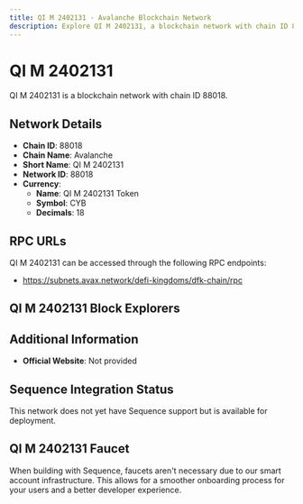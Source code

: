 ```yaml
--- 
title: QI M 2402131 - Avalanche Blockchain Network
description: Explore QI M 2402131, a blockchain network with chain ID 88018. Learn about its native currency, QI M 2402131 Token, and how to interact with the network.
---
```


# QI M 2402131

QI M 2402131 is a blockchain network with chain ID 88018.

## Network Details

- **Chain ID**: 88018
- **Chain Name**: Avalanche
- **Short Name**: QI M 2402131
- **Network ID**: 88018
- **Currency**: 
  - **Name**: QI M 2402131 Token
  - **Symbol**: CYB
  - **Decimals**: 18

## RPC URLs

QI M 2402131 can be accessed through the following RPC endpoints:

- https://subnets.avax.network/defi-kingdoms/dfk-chain/rpc

## QI M 2402131 Block Explorers



## Additional Information

- **Official Website**: Not provided

## Sequence Integration Status

This network does not yet have Sequence support but is available for deployment.

## QI M 2402131 Faucet

When building with Sequence, faucets aren't necessary due to our smart account infrastructure. This allows for a smoother onboarding process for your users and a better developer experience.

